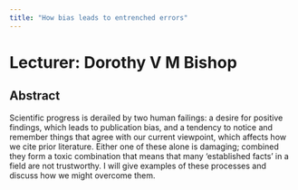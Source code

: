 ```yaml
---
title: "How bias leads to entrenched errors"
---
```


# Lecturer: Dorothy V M Bishop

## Abstract

Scientific progress is derailed by two human failings: a desire for positive findings, which leads to publication bias, and a tendency to notice and remember things that agree with our current viewpoint, which affects how we cite prior literature. Either one of these alone is damaging; combined they form a toxic combination that means that many 'established facts' in a field are not trustworthy.  I will give examples of these processes and discuss how we might overcome them. 
